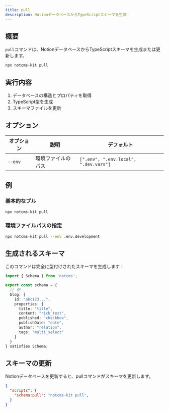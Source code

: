 ```yaml
---
title: pull
description: NotionデータベースからTypeScriptスキーマを生成
---
```


## 概要

`pull`コマンドは、NotionデータベースからTypeScriptスキーマを生成または更新します。

```bash
npx notcms-kit pull
```

## 実行内容

1. データベースの構造とプロパティを取得
2. TypeScript型を生成
3. スキーマファイルを更新

## オプション

| オプション | 説明 | デフォルト |
|--------|-------------|---------|
| `--env` | 環境ファイルのパス | `[".env", ".env.local", ".dev.vars"]` |

## 例

### 基本的なプル

```bash
npx notcms-kit pull
```

### 環境ファイルパスの指定

```bash
npx notcms-kit pull --env .env.development
```

## 生成されるスキーマ

このコマンドは完全に型付けされたスキーマを生成します：

```typescript
import { Schema } from 'notcms';

export const schema = {
  // 例
  blog: {
    id: "abc123...",
    properties: {
      title: "title",
      content: "rich_text",
      published: "checkbox",
      publishDate: "date",
      author: "relation",
      tags: "multi_select"
    }
  }
} satisfies Schema;
```

## スキーマの更新

Notionデータベースを更新すると、pullコマンドがスキーマを更新します。

```json
{
  "scripts": {
    "schema:pull": "notcms-kit pull",
  }
}
```